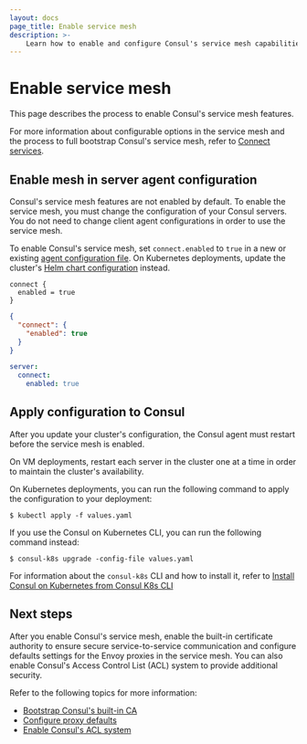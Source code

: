 ```yaml
---
layout: docs
page_title: Enable service mesh
description: >-
    Learn how to enable and configure Consul's service mesh capabilities in agent configurations.
---
```


# Enable service mesh

This page describes the process to enable Consul's service mesh features.

For more information about configurable options in the service mesh and the process to full bootstrap Consul's service mesh, refer to [Connect services](/consul/docs/connect).

## Enable mesh in server agent configuration

Consul's service mesh features are not enabled by default. To enable the service mesh, you must change the configuration of your Consul servers. You do not need to change client agent configurations in order to use the service mesh.

To enable Consul's service mesh, set `connect.enabled` to `true` in a new or existing [agent configuration file](/consul/docs/agent/config/config-files). On Kubernetes deployments, update the cluster's [Helm chart configuration](/consul/docs/k8s/helm) instead.

<CodeTabs>

<CodeBlockConfig heading="HCL">

```hcl
connect {
  enabled = true
}
```

</CodeBlockConfig>

<CodeBlockConfig heading="JSON">

```json
{
  "connect": {
    "enabled": true
  }
}
```

</CodeBlockConfig>

<CodeBlockConfig heading="YAML">

```yaml
server:
  connect:
    enabled: true
```

</CodeBlockConfig>

</CodeTabs>

## Apply configuration to Consul

After you update your cluster's configuration, the Consul agent must restart before the service mesh is enabled.

On VM deployments, restart each server in the cluster one at a time in order to maintain the cluster's availability.

On Kubernetes deployments, you can run the following command to apply the configuration to your deployment: 

```shell-session
$ kubectl apply -f values.yaml
```

If you use the Consul on Kubernetes CLI, you can run the following command instead:

```shell-session
$ consul-k8s upgrade -config-file values.yaml
```

For information about the `consul-k8s` CLI and how to install it, refer to [Install Consul on Kubernetes from Consul K8s CLI](/consul/docs/k8s/installation/install-cli)

## Next steps

After you enable Consul's service mesh, enable the built-in certificate authority to ensure secure service-to-service communication and configure defaults settings for the Envoy proxies in the service mesh. You can also enable Consul's Access Control List (ACL) system to provide additional security.

Refer to the following topics for more information:

- [Bootstrap Consul's built-in CA](/consul/docs/secure-mesh/certificate/bootstrap)
- [Configure proxy defaults](/consul/docs/connect/proxy)
- [Enable Consul's ACL system](/consul/docs/secure/acl)